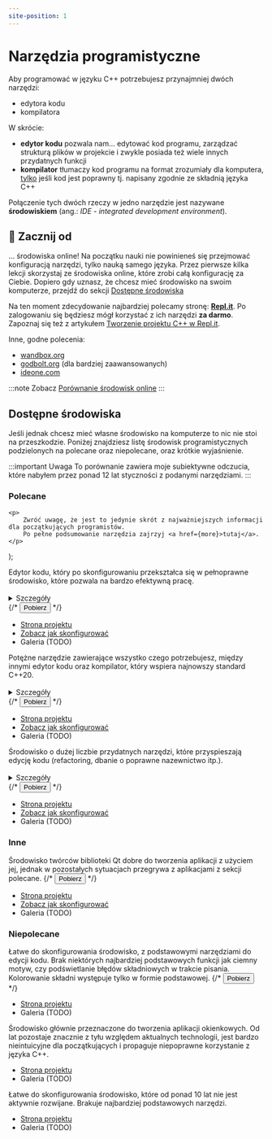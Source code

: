 ```yaml
---
site-position: 1
---
```


# Narzędzia programistyczne

<!-- Components -->

<!-- Icons -->



Aby programować w języku C++ potrzebujesz przynajmniej dwóch narzędzi:

- edytora kodu
- kompilatora

W skrócie:

- **edytor kodu** pozwala nam... edytować kod programu, zarządzać strukturą plików w projekcie
i zwykle posiada też wiele innych przydatnych funkcji
- **kompilator** tłumaczy kod programu na format zrozumiały dla komputera, <u>tylko</u> jeśli kod jest poprawny
tj. napisany zgodnie ze składnią języka C++

Połączenie tych dwóch rzeczy w jedno narzędzie jest nazywane **środowiskiem** (ang.: *IDE - integrated development environment*).

## 🚀 Zacznij od

... środowiska online! Na początku nauki nie powinieneś się przejmować konfiguracją narzędzi, tylko nauką samego języka.
Przez pierwsze kilka lekcji skorzystaj ze środowiska online, które zrobi całą konfigurację za Ciebie.
Dopiero gdy uznasz, że chcesz mieć środowisko na swoim komputerze, przejdź do sekcji [Dostępne środowiska](#dostępne-środowiska)

Na ten moment zdecydowanie najbardziej polecamy stronę: [**Repl.it**](https://repl.it).
Po zalogowaniu się będziesz mógł korzystać z ich narzędzi **za darmo**.
Zapoznaj się też z artykułem [Tworzenie projektu C++ w Repl.it](./online/create-project-with-repl-it).


Inne, godne polecenia:

- [wandbox.org](https://wandbox.org)
- [godbolt.org](https://godbolt.org) (dla bardziej zaawansowanych)
- [ideone.com](https://ideone.com)

:::note Zobacz
[Porównanie środowisk online](./online/comparison)
:::

## Dostępne środowiska

Jeśli jednak chcesz mieć własne środowisko na komputerze to nic nie stoi na przeszkodzie.
Poniżej znajdziesz listę środowisk programistycznych podzielonych na polecane oraz niepolecane, oraz krótkie wyjaśnienie.

:::important Uwaga
To porównanie zawiera moje subiektywne odczucia, które nabyłem przez ponad 12 lat
styczności z podanymi narzędziami.
:::

### Polecane

	<p>
		Zwróć uwagę, że jest to jedynie skrót z najważniejszych informacji dla początkujących programistów.
		Po pełne podsumowanie narzędzia zajrzyj <a href={more}>tutaj</a>.
	</p>
);

<ProductCard img={VSCodeIcon} title="Visual Studio Code" rating={9} author="Microsoft">
	<ProductCard.Desc>
		Edytor kodu, który po skonfigurowaniu przekształca się w pełnoprawne środowisko,
		które pozwala na bardzo efektywną pracę.
		<br/><br/>
		<details>
			<summary>Szczegóły</summary>
			<div>
				<h3>Zalety</h3>
				<ul>
					<li>Niewielki rozmiar instalacji</li>
					<li>Fenomenalna modularność</li>
					<li>Bardzo szybka i płynna edycja kodu</li>
				</ul>
				<h3>Wady</h3>
				<ul>
					<li>Kompilator trzeba skonfigurować oddzielnie</li>
				</ul>
				<MoreInfoNotice more="./standalone/vscode-summary"/>
			</div>
		</details>
	</ProductCard.Desc>
	<ProductCard.Actions>
		{/* <Button fullWidth><Download /> Pobierz</Button> */}
		<ul style={ { listStyle: "none" } }>
			<li><a href="https://code.visualstudio.com/">Strona projektu</a></li>
			<li><a href="./standalone/setup-vscode">Zobacz jak skonfigurować</a></li>
			<li>Galeria (TODO)</li>
		</ul>
	</ProductCard.Actions>
</ProductCard>

<ProductCard img={VS2019Icon} title="Visual Studio" rating={8} author="Microsoft">
	<ProductCard.Desc>
		Potężne narzędzie zawierające wszystko czego potrzebujesz, między innymi edytor kodu
		oraz kompilator, który wspiera najnowszy standard C++20.
		<br/><br/>
		<details>
			<summary>Szczegóły</summary>
			<div>
				<h3>Zalety</h3>
				<ul>
					<li>Wszystko zawarte w jednym</li>
					<li>Prosta instalacja i konfiguracja</li>
					<li>Dostęp do najnowszego standardu C++20</li>
					<li>Najlepszy dostępny debugger</li>
				</ul>
				<h3>Wady</h3>
				<ul>
					<li>Stosunkowo duży rozmiar instalacji (do pobrania ~2 GB, po instalacji ~7 GB)</li>
					<li>Mało przenośny</li>
					<li>Jedynie system Windows</li>
				</ul>
				<MoreInfoNotice more="./standalone/vs2019-summary"/>
			</div>
		</details>
	</ProductCard.Desc>
	<ProductCard.Actions>
		{/* <Button fullWidth><Download /> Pobierz</Button> */}
		<ul style={ { listStyle: "none" } }>
			<li><a href="https://visualstudio.com/">Strona projektu</a></li>
			<li><a href="./standalone/setup-vs2019">Zobacz jak skonfigurować</a></li>
			<li>Galeria (TODO)</li>
		</ul>
	</ProductCard.Actions>
</ProductCard>

<ProductCard img={CLionIcon} title="CLion" rating={8} author="Jetbrains">
	<ProductCard.Desc>
		Środowisko o dużej liczbie przydatnych narzędzi, które przyspieszają edycję kodu
		(refactoring, dbanie o poprawne nazewnictwo itp.).
		<br/><br/>
		<details>
			<summary>Szczegóły</summary>
			<div>
				<h3>Zalety</h3>
				<ul>
					<li>Bardzo dobre podpowiadanie</li>
					<li>Dużo narzędzi do refactoringu</li>
					<li>Przenośny</li>
				</ul>
				<h3>Wady</h3>
				<ul>
					<li>Może być zbyt skomplikowany dla początkujących przez zastosowanie CMake jako domyślnego systemu budowania</li>
					<li>Kompilator trzeba skonfigurować oddzielnie</li>
					<li>Duży rozmiar instalacji</li>
				</ul>
				<MoreInfoNotice more="./standalone/clion-summary"/>
			</div>
		</details>
	</ProductCard.Desc>
	<ProductCard.Actions>
		{/* <Button fullWidth><Download /> Pobierz</Button> */}
		<ul style={ { listStyle: "none" } }>
			<li><a href="https://www.jetbrains.com/clion/">Strona projektu</a></li>
			<li><a href="./standalone/setup-clion">Zobacz jak skonfigurować</a></li>
			<li>Galeria (TODO)</li>
		</ul>
	</ProductCard.Actions>
</ProductCard>

### Inne

<ProductCard img={QtCreatorIcon} title="QtCreator" rating={7} author="The Qt Company">
	<ProductCard.Desc>
		Środowisko twórców biblioteki Qt dobre do tworzenia aplikacji z użyciem jej,
		jednak w pozostałych sytuacjach przegrywa z aplikacjami z sekcji polecane.
	</ProductCard.Desc>
	<ProductCard.Actions>
		{/* <Button fullWidth><Download /> Pobierz</Button> */}
		<ul style={ { listStyle: "none" } }>
			<li><a href="https://www.qt.io/product/development-tools/">Strona projektu</a></li>
			<li><a href="./standalone/setup-qtcreator">Zobacz jak skonfigurować</a></li>
			<li>Galeria (TODO)</li>
		</ul>
	</ProductCard.Actions>
</ProductCard>

### Niepolecane

<ProductCard img={CodeBlocksIcon} title="Code Blocks" rating={5} author="The Code::Blocks team">
	<ProductCard.Desc>
		Łatwe do skonfigurowania środowisko, z podstawowymi narzędziami do edycji kodu.
		Brak niektórych najbardziej podstawowych funkcji jak ciemny motyw, czy 
		podświetlanie błędów składniowych w trakcie pisania. Kolorowanie składni
		występuje tylko w formie podstawowej.
	</ProductCard.Desc>
	<ProductCard.Actions>
		{/* <Button fullWidth><Download /> Pobierz</Button> */}
		<ul style={ { listStyle: "none" } }>
			<li><a href="https://www.codeblocks.org/">Strona projektu</a></li>
			<li>Galeria (TODO)</li>
		</ul>
	</ProductCard.Actions>
</ProductCard>

<ProductCard img={CppBuilderIcon} title="C++ Builder" rating={4} author="Embarcadero">
	<ProductCard.Desc>
		Środowisko głównie przeznaczone do tworzenia aplikacji okienkowych.
		Od lat pozostaje znacznie z tyłu względem aktualnych technologii, jest bardzo nieintuicyjne
		dla początkujących i propaguje niepoprawne korzystanie z języka C++.
	</ProductCard.Desc>
	<ProductCard.Actions>
		<ul style={ { listStyle: "none" } }>
			<li><a href="https://www.embarcadero.com/products/cbuilder">Strona projektu</a></li>
			<li>Galeria (TODO)</li>
		</ul>
	</ProductCard.Actions>
</ProductCard>

<ProductCard img={DevCppIcon} title="Dev-C++" rating={3} author="Bloodshed">
	<ProductCard.Desc>
		Łatwe do skonfigurowania środowisko, które od ponad 10 lat nie jest aktywnie rozwijane.
		Brakuje najbardziej podstawowych narzędzi.
	</ProductCard.Desc>
	<ProductCard.Actions>
		<ul style={ { listStyle: "none" } }>
			<li><a href="https://www.bloodshed.net/">Strona projektu</a></li>
			<li>Galeria (TODO)</li>
		</ul>
	</ProductCard.Actions>
</ProductCard>

